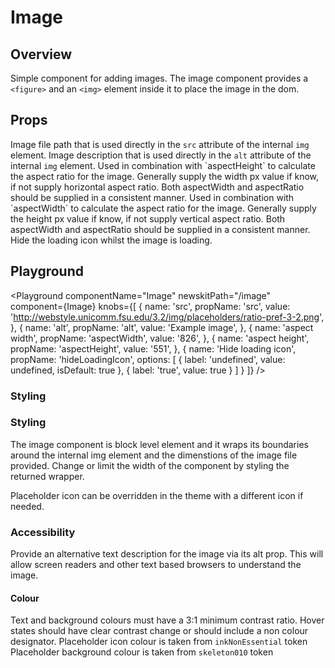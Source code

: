 


# Image

## Overview
Simple component for adding images.
The image component provides a `<figure>` and an `<img>` element inside it to place the image in the dom.

## Props

<LegacyBlock marginTop="sizing040">
  <Prop name="src" type="string">
    Image file path that is used directly in the <code>src</code> attribute of the internal <code>img</code> element.
  </Prop>
  <Prop name="alt" type="string">
    Image description that is used directly in the <code>alt</code> attribute of the internal <code>img</code> element.
  </Prop>
  <Prop name="aspectWidth" type="string|number">
    Used in combination with `aspectHeight` to calculate the aspect ratio for the image. Generally supply the width px value if know, if not supply horizontal aspect ratio. Both aspectWidth and aspectRatio should be supplied in a consistent manner.
  </Prop>
  <Prop name="aspectHeight" type="string|number">
    Used in combination with `aspectWidth` to calculate the aspect ratio for the image. Generally supply the height px value if know, if not supply vertical aspect ratio. Both aspectWidth and aspectRatio should be supplied in a consistent manner.
  </Prop>
  <Prop name="hideLoadingIcon" type="boolean" default={false} >
    Hide the loading icon whilst the image is loading.
  </Prop>
</LegacyBlock>

## Playground

<Playground
  componentName="Image"
  newskitPath="/image"
  component={Image}
  knobs={[
    {
      name: 'src',
      propName: 'src',
      value: 'http://webstyle.unicomm.fsu.edu/3.2/img/placeholders/ratio-pref-3-2.png',
    },
    {
      name: 'alt',
      propName: 'alt',
      value: 'Example image',
    },
    {
      name: 'aspect width',
      propName: 'aspectWidth',
      value: '826',
    },
    {
      name: 'aspect height',
      propName: 'aspectHeight',
      value: '551',
    },
    {
      name: 'Hide loading icon',
      propName: 'hideLoadingIcon',
      options: [
        {
          label: 'undefined',
          value: undefined,
          isDefault: true
        },
        {
          label: 'true',
          value: true
        }
      ]
    }
  ]}
/>

### Styling

### Styling

The image component is block level element and it wraps its boundaries around the internal img element and the dimenstions of the image file provided. Change or limit the width of the component by styling the returned wrapper.

Placeholder icon can be overridden in the theme with a different icon if needed.

### Accessibility

Provide an alternative text description for the image via its alt prop. This will allow screen readers and other text based browsers to understand the image.

#### Colour

Text and background colours must have a 3:1 minimum contrast ratio.
Hover states should have clear contrast change or should include a non colour designator.
Placeholder icon colour is taken from `inkNonEssential` token
Placeholder background colour is taken from `skeleton010` token
